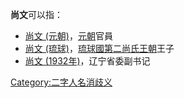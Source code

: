 
'''尚文'''可以指：
* [[尚文_(元朝)|尚文 (元朝)]]，[[元朝|元朝]]官員
* [[尚文_(琉球)|尚文 (琉球)]]，[[琉球國|琉球國]][[第二尚氏王朝|第二尚氏王朝]]王子
* [[尚文_(1932年)|尚文 (1932年)]]，辽宁省委副书记
{{disambig}}

[[Category:二字人名消歧义|Category:二字人名消歧义]]